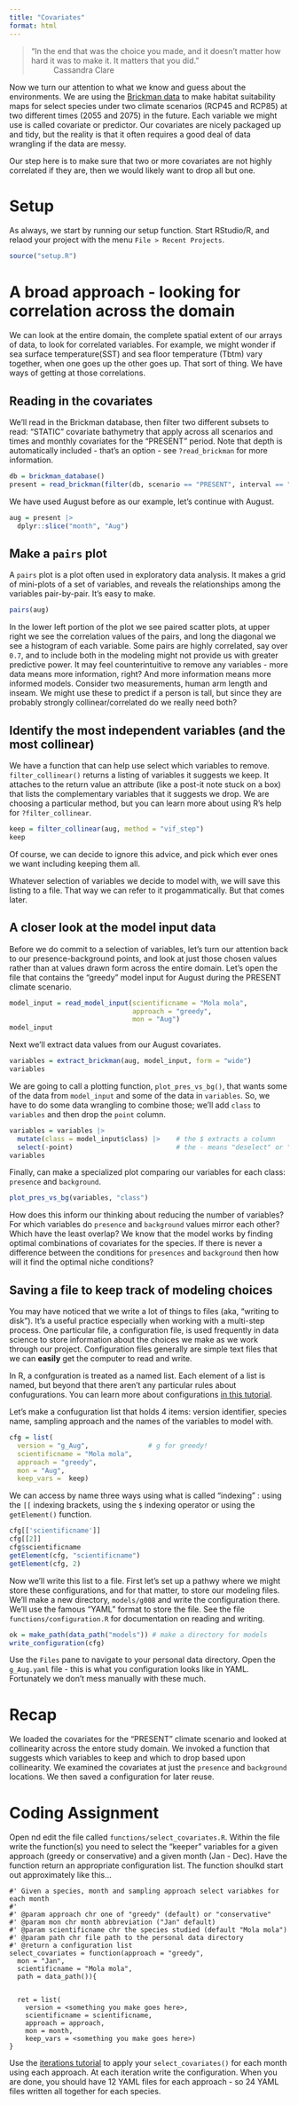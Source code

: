 ```yaml
---
title: "Covariates"
format: html
---
```


> “In the end that was the choice you made, and it doesn’t matter how hard it was to make it. It matters that you did.”  
>   ~ Cassandra Clare

Now we turn our attention to what we know and guess about the environments.  We are using the [Brickman data]() to make habitat suitability maps for select species under two climate scenarios (RCP45 and RCP85) at two different times (2055 and 2075) in the future.  Each variable we might use is called covariate or predictor. Our covariates are nicely packaged up and tidy, but the reality is that it often requires a good deal of data wrangling if the data are messy. 

Our step here is to make sure that two or more covariates are not highly correlated if they are, then we would likely want to drop all but one.

# Setup

As always, we start by running our setup function. Start RStudio/R, and relaod your project with the menu `File > Recent Projects`. 

```r
source("setup.R")
```

# A broad approach - looking for correlation across the domain

We can look at the entire domain, the complete spatial extent of our arrays of data, to look for correlated variables.  For example, we might wonder if sea surface temperature(SST) and sea floor temperature (Tbtm) vary together, when one goes up the other goes up.  That sort of thing. We have ways of getting at those correlations.

## Reading in the covariates

We'll read in the Brickman database, then filter two different subsets to read: "STATIC" covariate bathymetry that apply across all scenarios and times and monthly covariates for the "PRESENT" period. Note that depth is automatically included - that's an option - see `?read_brickman` for more information.

```r
db = brickman_database()
present = read_brickman(filter(db, scenario == "PRESENT", interval == "mon"))
```

We have used August before as our example, let's continue with August.

```r
aug = present |>
  dplyr::slice("month", "Aug")
```

## Make a `pairs` plot

A `pairs` plot is a plot often used in exploratory data analysis.  It makes a grid of mini-plots of a set of variables, and reveals the relationships among the variables pair-by-pair.  It's easy to make.

```r
pairs(aug)
```

In the lower left portion of the plot we see paired scatter plots, at upper right we see the correlation values of the pairs, and long the diagonal we see a histogram of each variable. Some pairs are highly correlated, say over `0.7`, and to include both in the modeling might not provide us with greater predictive power. It may feel counterintuitive to remove any variables - more data means more information, right?  And more information means more informed models. Consider two measurements, human arm length and inseam. We might use these to predict if a person is tall, but since they are probably strongly collinear/correlated do we really need both?

## Identify the most independent variables (and the most collinear)

We have a function that can help use select which variables to remove.  `filter_collinear()` returns a listing of variables it suggests we keep. It attaches to the return value an attribute (like a post-it note stuck on a box) that lists the complementary variables that it suggests we drop. We are choosing a particular method, but you can learn more about using R's help for `?filter_collinear`.

```r
keep = filter_collinear(aug, method = "vif_step")
keep
```

Of course, we can decide to ignore this advice, and pick which ever ones we want including keeping them all.

Whatever selection of variables we decide to model with, we will save this listing to a file.  That way we can refer to it progammatically.  But that comes later.

## A closer look at the model input data

Before we do commit to a selection of variables, let's turn our attention back to our presence-background points, and look at just those chosen values rather than at values drawn form across the entire domain. Let's open the file that contains the "greedy" model input for August during the PRESENT climate scenario.

```r
model_input = read_model_input(scientificname = "Mola mola", 
                               approach = "greedy", 
                               mon = "Aug")
model_input
```

Next we'll extract data values from our August covariates.

```r
variables = extract_brickman(aug, model_input, form = "wide")
variables
```

We are going to call a plotting function, `plot_pres_vs_bg()`, that wants some of the data from `model_input` and some of the data in `variables`.  So, we have to do some data wrangling to combine those; we'll add `class` to `variables` and then drop the `point` column.

```r
variables = variables |>
  mutate(class = model_input$class) |>    # the $ extracts a column 
  select(-point)                          # the - means "deselect" or "drop"
variables
```

Finally, can make a specialized plot comparing our variables for each class: `presence` and `background`.

```r
plot_pres_vs_bg(variables, "class")
```

How does this inform our thinking about reducing the number of variables?  For which variables do `presence` and `background` values mirror each other?  Which have the least overlap? We know that the model works by finding optimal combinations of covariates for the species.  If there is never a difference between the conditions for `presences` and `background` then how will it find the optimal niche conditions?

## Saving a file to keep track of modeling choices

You may have noticed that we write a lot of things to files (aka, "writing to disk"). It's a useful practice especially when working with a multi-step process. One particular file, a configuration file, is used frequently in data science to store information about the choices we make as we work through our project.  Configuration files generally are simple text files that we can **easily** get the computer to read and write.  

In R, a confguration is treated as a named list.  Each element of a list is named, but beyond that there aren't any particular rules about confugurations. You can learn more about configurations [in this tutorial](https://bigelowlab.github.io/handytandy/files-configurations.html).

Let's make a confuguration list that holds 4 items: version identifier, species name, sampling approach and the names of the variables to model with.

```r
cfg = list(
  version = "g_Aug",               # g for greedy!
  scientificname = "Mola mola",
  approach = "greedy",
  mon = "Aug",
  keep_vars =  keep)
```

We can access by name three ways using what is called "indexing" : using the `[[` indexing brackets, using the `$` indexing operator or using the `getElement()` function.  
```r
cfg[['scientificname']]
cfg[[2]]
cfg$scientificname
getElement(cfg, "scientificname")
getElement(cfg, 2)
```

Now we'll write this list to a file.  First let's set up a pathwy where we might store these configurations, and for that matter, to store our modeling files.  We'll make a new directory, `models/g008` and write the configuration there.  We'll use the famous "YAML" format to store the file.  See the file `functions/configuration.R` for documentation on reading and writing.

```r
ok = make_path(data_path("models")) # make a directory for models
write_configuration(cfg)            
```

Use the `Files` pane to navigate to your personal data directory.  Open the `g_Aug.yaml` file - this is what you configuration looks like in YAML.  Fortunately we don't mess manually with these much.

# Recap

We loaded the covariates for the "PRESENT" climate scenario and looked at collinearity across the entore study domain.  We invoked a function that suggests which variables to keep and which to drop based upon collinearity.  We examined the covariates at just the `presence` and `background` locations.  We then saved a configuration for later reuse.

# Coding Assignment
::: {.callout-note appearance="simple"}
Open nd edit the file called `functions/select_covariates.R`.  Within the file write the function(s) you need to select the "keeper" variables for a given approach (greedy or conservative) and a given month (Jan - Dec).  Have the function return an appropriate configuration list. The function shoulkd start out approximately like this...

```
#' Given a species, month and sampling approach select variabkes for each month
#'
#' @param approach chr one of "greedy" (default) or "conservative"
#' @param mon chr month abbreviation ("Jan" default)
#' @param scientificname chr the species studied (default "Mola mola")
#' @param path chr file path to the personal data directory
#' @return a configuration list
select_covariates = function(approach = "greedy", 
  mon = "Jan",
  scientificname = "Mola mola",
  path = data_path()){
  
  
  ret = list(
    version = <something you make goes here>,
    scientificname = scientificname,
    approach = approach,
    mon = month,
    keep_vars = <something you make goes here>)
}
```

Use the [iterations tutorial](https://bigelowlab.github.io/handytandy/iterations.html) to apply your `select_covariates()` for each month using each approach.  At each iteration write the configuration.  When you are done, you should have 12 YAML files for each approach - so 24 YAML files written all together for each species.
:::




